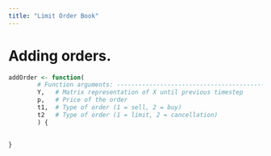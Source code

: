 ```yaml
---
title: "Limit Order Book"
---
```


# Adding orders.

```r
addOrder <- function(
        # Function arguments: --------------------------------------------------
        Y,   # Matrix representation of X until previous timestep
        p,   # Price of the order
        t1,  # Type of order (1 = sell, 2 = buy)
        t2   # Type of order (1 = limit, 2 = cancellation)
        ) {
    
    
}
```









